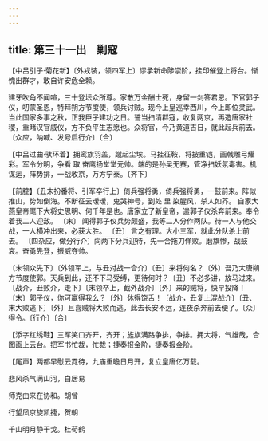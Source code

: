 ```yaml
---
---
---
```

title: 第三十一出　剿寇
---



【中吕引子·菊花新】〔外戎装，领四军上〕谬承新命陟崇阶，挂印催登上将台。惭愧出群才，敢自许安危全赖。

建牙吹角不闻喧，三十登坛众所尊。家散万金酬士死，身留一剑答君恩。下官郭子仪，叨蒙圣恩，特拜朔方节度使，领兵讨贼。现今上皇巡幸西川，今上即位灵武。当此国家多事之秋，正我臣子建功之日。誓当扫清群寇，收复两京，再造唐家社稷，重睹汉官威仪，方不负平生志愿也。众将官，今乃黄道吉日，就此起兵前去。〔众应，呐喊、发号启行介〕〔合〕



【中吕过曲·驮环着】拥鸾旗羽盖，蹴起尘埃。马挂征鞍，将披重铠，画戟雕弓耀彩。军令分明，争看 取 奋鹰扬堂堂元帅。端的是孙吴无赛，管净扫妖氛毒害。机谋运，阵势排，一战收京，万方宁泰。〔齐下〕

【前腔】〔丑末扮番将、引军卒行上〕倚兵强将勇，倚兵强将勇，一鼓前来。阵似推山，势如倒海。不断征云叆叆，鬼哭神号，到处 里 染腥风，杀人如芥。 自家大燕皇帝麾下大将史思明、何千年是也。唐家立了新皇帝，遣郭子仪杀奔前来。奉令着我二人迎敌。 〔末〕 闻得郭子仪兵势颇盛，我等二人分作两队。待一人与他交战，一人横冲出来，必获大胜。 〔丑〕 言之有理。大小三军，就此分队杀上前去。 〔四杂应，做分行介〕向两下分兵迎待，先一合拖刀佯败。磨旗惨，战鼓哀。奋勇先登，振威夺帅。

〔末领众先下〕〔外领军上，与丑对战一合介〕〔丑〕来将何名？〔外〕吾乃大唐朔方节度使郭。天兵到此，还不下马受缚，更待何时？〔丑〕不必多讲，放马过来。〔战介，丑败介，走下〕〔末领卒上，截外战介〕〔外〕来的贼将，快早投降！〔末〕郭子仪，你可赢得我么？〔外〕休得饶舌！〔战介，丑复上混战介〕〔丑、末大败逃下〕〔外〕且喜贼将大败而逃，此去长安不远，连夜杀奔前去便了。〔众〕得令。〔行介〕〔合〕



【添字红绣鞋】三军笑口齐开，齐开；旌旗满路争排，争排。拥大将，气雄哉，合图画上云台。把军书忙裁，忙裁；捷奏报金阶，捷奏报金阶。

【尾声】两都早慰云霓待，九庙重瞻日月开，复立皇唐亿万载。

悲风杀气满山河，白居易





师克由来在协和。胡曾





行望凤京旋凯捷，贺朝





千山明月静干戈。杜荀鹤